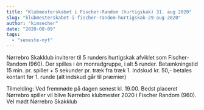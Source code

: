 ```yaml
---
title: "Klubmesterskabet i Fischer-Random (hurtigskak) 31. aug 2020"
slug: "klubmesterskabet-i-fischer-random-hurtigskak-29-aug-2020"
author: "kimsecher"
date: "2020-08-09"
tags: 
  - "seneste-nyt"
---
```


Nørrebro Skakklub inviterer til 5 runders hurtigskak afviklet som Fischer-Random (960). Der spilles i én monradgruppe, i alt 5 runder. Betænkningstid 15 min. pr. spiller + 5 sekunder pr. træk fra træk 1. Indskud kr. 50,- betales kontant før 1. runde (alt indskud går til præmier)

Tilmelding: Ved fremmøde på dagen senest kl. 19.00. Bedst placeret Nørrebro spiller vil blive Nørrebro klubmester 2020 i Fischer Random (960). Vel mødt Nørrebro Skakklub
